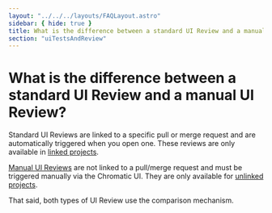 ```yaml
---
layout: "../../../layouts/FAQLayout.astro"
sidebar: { hide: true }
title: What is the difference between a standard UI Review and a manual UI Review?
section: "uiTestsAndReview"
---
```


# What is the difference between a standard UI Review and a manual UI Review?

Standard UI Reviews are linked to a specific pull or merge request and are automatically triggered when you open one. These reviews are only available in [linked projects](/docs/access/#linked-projects).

[Manual UI Reviews](/docs/manual-ui-review/) are not linked to a pull/merge request and must be triggered manually via the Chromatic UI. They are only available for [unlinked projects](/docs/access/#unlinked-projects).

That said, both types of UI Review use the comparison mechanism.
